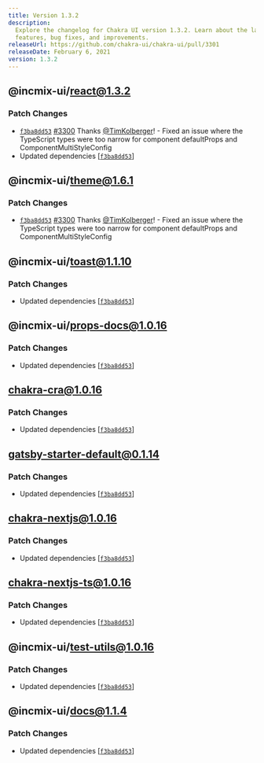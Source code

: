 ```yaml
---
title: Version 1.3.2
description:
  Explore the changelog for Chakra UI version 1.3.2. Learn about the latest
  features, bug fixes, and improvements.
releaseUrl: https://github.com/chakra-ui/chakra-ui/pull/3301
releaseDate: February 6, 2021
version: 1.3.2
---
```


## @incmix-ui/react@1.3.2

### Patch Changes

- [`f3ba8dd53`](https://github.com/chakra-ui/chakra-ui/commit/f3ba8dd53abc697c096165185764235012ada90f)
  [#3300](https://github.com/chakra-ui/chakra-ui/pull/3300) Thanks
  [@TimKolberger](https://github.com/TimKolberger)! - Fixed an issue where the
  TypeScript types were too narrow for component defaultProps and
  ComponentMultiStyleConfig
- Updated dependencies
  \[[`f3ba8dd53`](https://github.com/chakra-ui/chakra-ui/commit/f3ba8dd53abc697c096165185764235012ada90f)]

## @incmix-ui/theme@1.6.1

### Patch Changes

- [`f3ba8dd53`](https://github.com/chakra-ui/chakra-ui/commit/f3ba8dd53abc697c096165185764235012ada90f)
  [#3300](https://github.com/chakra-ui/chakra-ui/pull/3300) Thanks
  [@TimKolberger](https://github.com/TimKolberger)! - Fixed an issue where the
  TypeScript types were too narrow for component defaultProps and
  ComponentMultiStyleConfig

## @incmix-ui/toast@1.1.10

### Patch Changes

- Updated dependencies
  \[[`f3ba8dd53`](https://github.com/chakra-ui/chakra-ui/commit/f3ba8dd53abc697c096165185764235012ada90f)]

## @incmix-ui/props-docs@1.0.16

### Patch Changes

- Updated dependencies
  \[[`f3ba8dd53`](https://github.com/chakra-ui/chakra-ui/commit/f3ba8dd53abc697c096165185764235012ada90f)]

## chakra-cra@1.0.16

### Patch Changes

- Updated dependencies
  \[[`f3ba8dd53`](https://github.com/chakra-ui/chakra-ui/commit/f3ba8dd53abc697c096165185764235012ada90f)]

## gatsby-starter-default@0.1.14

### Patch Changes

- Updated dependencies
  \[[`f3ba8dd53`](https://github.com/chakra-ui/chakra-ui/commit/f3ba8dd53abc697c096165185764235012ada90f)]

## chakra-nextjs@1.0.16

### Patch Changes

- Updated dependencies
  \[[`f3ba8dd53`](https://github.com/chakra-ui/chakra-ui/commit/f3ba8dd53abc697c096165185764235012ada90f)]

## chakra-nextjs-ts@1.0.16

### Patch Changes

- Updated dependencies
  \[[`f3ba8dd53`](https://github.com/chakra-ui/chakra-ui/commit/f3ba8dd53abc697c096165185764235012ada90f)]

## @incmix-ui/test-utils@1.0.16

### Patch Changes

- Updated dependencies
  \[[`f3ba8dd53`](https://github.com/chakra-ui/chakra-ui/commit/f3ba8dd53abc697c096165185764235012ada90f)]

## @incmix-ui/docs@1.1.4

### Patch Changes

- Updated dependencies
  \[[`f3ba8dd53`](https://github.com/chakra-ui/chakra-ui/commit/f3ba8dd53abc697c096165185764235012ada90f)]
